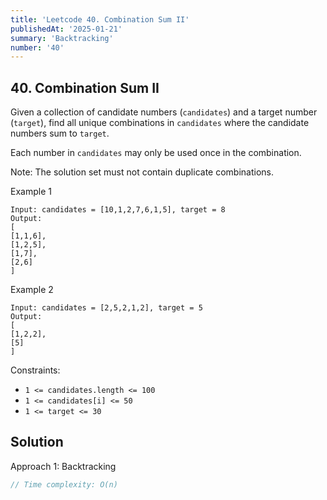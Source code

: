 ```yaml
---
title: 'Leetcode 40. Combination Sum II'
publishedAt: '2025-01-21'
summary: 'Backtracking'
number: '40'
---
```


## 40. Combination Sum II

Given a collection of candidate numbers (`candidates`) and a target number (`target`), find all unique combinations in `candidates` where the candidate numbers sum to `target`.

Each number in `candidates` may only be used once in the combination.

Note: The solution set must not contain duplicate combinations.


Example 1
`````
Input: candidates = [10,1,2,7,6,1,5], target = 8
Output: 
[
[1,1,6],
[1,2,5],
[1,7],
[2,6]
]
`````

Example 2
`````
Input: candidates = [2,5,2,1,2], target = 5
Output: 
[
[1,2,2],
[5]
]
`````


Constraints:

- `1 <= candidates.length <= 100`
- `1 <= candidates[i] <= 50`
- `1 <= target <= 30`


## Solution
Approach 1: Backtracking
````JAVA
// Time complexity: O(n)

````